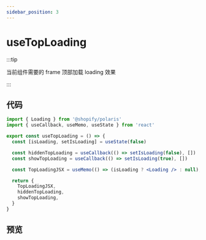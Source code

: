 ```yaml
---
sidebar_position: 3
---
```


# useTopLoading

:::tip

当前组件需要的 frame 顶部加载 loading 效果

:::

## 代码

```jsx title="src/hooks/useTopLoading"
import { Loading } from '@shopify/polaris'
import { useCallback, useMemo, useState } from 'react'

export const useTopLoading = () => {
  const [isLoading, setIsLoading] = useState(false)

  const hiddenTopLoading = useCallback(() => setIsLoading(false), [])
  const showTopLoading = useCallback(() => setIsLoading(true), [])

  const TopLoadingJSX = useMemo(() => (isLoading ? <Loading /> : null), [isLoading])

  return {
    TopLoadingJSX,
    hiddenTopLoading,
    showTopLoading,
  }
}
```

## 预览


<EmbedSandBox src='https://codesandbox.io/embed/usetoploading-qv7z1d?fontsize=14&hidenavigation=1&theme=dark'></EmbedSandBox>
